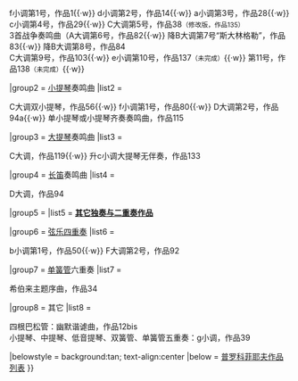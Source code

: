 {{Navbox
|name  = 普罗科菲耶夫室内乐
|state = autocollapse
|title = [[普罗科菲耶夫]][[室内乐]]
|titlestyle = background:tan;
|groupstyle = background:tan; text-align:center; vertical-align:middle; line-height:1.1em;
|liststyle  = padding-left:0.5em;
|group1=[[钢琴]]奏鸣曲
|list1=<div>
{{nowrap begin}}
6首青年作品{{·w}}
f小调第1号，作品1{{·w}}
d小调第2号，作品14{{·w}}
a小调第3号，作品28{{·w}}
c小调第4号，作品29{{·w}}
C大调第5号，作品38<small>（修改版，作品135）</small>
<BR>
3首战争奏鸣曲（A大调第6号，作品82{{·w}}
降B大调第7号“斯大林格勒”，作品83{{·w}}
降B大调第8号，作品84
<BR>
C大调第9号，作品103{{·w}}
e小调第10号，作品137<small>（未完成）</small>{{·w}}
第11号，作品138<small>（未完成）</small>{{·w}}
{{nowrap end}}
</div>

|group2 = [[小提琴]]奏鸣曲
|list2  = <div>
{{nowrap begin}}
C大调双小提琴，作品56{{·w}}
f小调第1号，作品80{{·w}}
D大调第2号，作品94a{{·w}}
单小提琴或小提琴齐奏奏鸣曲，作品115
{{nowrap end}}
</div>

|group3 = [[大提琴]]奏鸣曲
|list3 = <div>
{{nowrap begin}}
C大调，作品119{{·w}}
升c小调大提琴无伴奏，作品133
{{nowrap end}}
</div>

|group4 = [[长笛]]奏鸣曲
|list4 = <div>
{{nowrap begin}}
D大调，作品94
{{nowrap end}}
</div>

|group5 = 
|list5 = [[普罗科菲耶夫作品列表|'''其它独奏与二重奏作品''']]

|group6 = [[弦乐四重奏]]
|list6 = <div>
{{nowrap begin}}
b小调第1号，作品50{{·w}}
F大调第2号，作品92
{{nowrap end}}
</div>

|group7 = [[单簧管]]六重奏
|list7 = <div>
{{nowrap begin}}
希伯来主题序曲，作品34
{{nowrap end}}
</div>

|group8 = 其它
|list8 = <div>
{{nowrap begin}}
四根巴松管：幽默谐谑曲，作品12bis<BR>
小提琴、中提琴、低音提琴、双簧管、单簧管五重奏：g小调，作品39
{{nowrap end}}
</div>
|belowstyle = background:tan; text-align:center
|below = [[普罗科菲耶夫作品列表]]
}}<noinclude>
[[Category:謝爾蓋·普羅高菲夫作品| ]]
</noinclude>